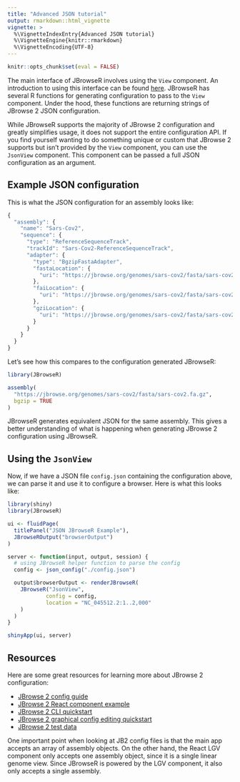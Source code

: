 ```yaml
---
title: "Advanced JSON tutorial"
output: rmarkdown::html_vignette
vignette: >
  %\VignetteIndexEntry{Advanced JSON tutorial}
  %\VignetteEngine{knitr::rmarkdown}
  %\VignetteEncoding{UTF-8}
---
```


```r
knitr::opts_chunk$set(eval = FALSE)
```

The main interface of JBrowseR involves using the `View` component.
An introduction to using this interface can be found [here](https://elliothershberg.github.io/JBrowseR/articles/custom-browser-tutorial.html).
JBrowseR has several R functions for generating configuration to pass to the `View` component.
Under the hood, these functions are returning strings of JBrowse 2 JSON configuration.

While JBrowseR supports the majority of JBrowse 2 configuration and greatly simplifies usage, it does not support the entire configuration API.
If you find yourself wanting to do something unique or custom that JBrowse 2 supports but isn't provided by the `View` component, you can use the `JsonView` component.
This component can be passed a full JSON configuration as an argument.

## Example JSON configuration

This is what the JSON configuration for an assembly looks like:

```js
{
  "assembly": {
    "name": "Sars-Cov2",
    "sequence": {
      "type": "ReferenceSequenceTrack",
      "trackId": "Sars-Cov2-ReferenceSequenceTrack",
      "adapter": {
        "type": "BgzipFastaAdapter",
        "fastaLocation": {
          "uri": "https://jbrowse.org/genomes/sars-cov2/fasta/sars-cov2.fa.gz"
        },
        "faiLocation": {
          "uri": "https://jbrowse.org/genomes/sars-cov2/fasta/sars-cov2.fa.gz.fai"
        },
        "gziLocation": {
          "uri": "https://jbrowse.org/genomes/sars-cov2/fasta/sars-cov2.fa.gz.gzi"
        }
      }
    }
  }
}
```

Let's see how this compares to the configuration generated JBrowseR:

```r
library(JBrowseR)

assembly(
  "https://jbrowse.org/genomes/sars-cov2/fasta/sars-cov2.fa.gz",
  bgzip = TRUE
)
```

JBrowseR generates equivalent JSON for the same assembly.
This gives a better understanding of what is happening when generating JBrowse 2 configuration using JBrowseR.

## Using the `JsonView`

Now, if we have a JSON file `config.json` containing the configuration above, we can parse it and use it to configure a browser.
Here is what this looks like:

```r
library(shiny)
library(JBrowseR)

ui <- fluidPage(
  titlePanel("JSON JBrowseR Example"),
  JBrowseROutput("browserOutput")
)

server <- function(input, output, session) {
  # using JBrowseR helper function to parse the config
  config <- json_config("./config.json")

  output$browserOutput <- renderJBrowseR(
    JBrowseR("JsonView",
            config = config,
            location = "NC_045512.2:1..2,000"
    )
  )
}

shinyApp(ui, server)
```

## Resources

Here are some great resources for learning more about JBrowse 2 configuration:

- [JBrowse 2 config guide](https://jbrowse.org/jb2/docs/config_guide)
- [JBrowse 2 React component example](https://github.com/GMOD/jbrowse-components/blob/master/products/jbrowse-react-linear-genome-view/docs/example.md)
- [JBrowse 2 CLI quickstart](https://jbrowse.org/jb2/docs/quickstart_cli)
- [JBrowse 2 graphical config editing quickstart](https://jbrowse.org/jb2/docs/quickstart_gui)
- [JBrowse 2 test data](https://github.com/GMOD/jbrowse-components/tree/master/test_data)

One important point when looking at JB2 config files is that the main app accepts an array of assembly objects.
On the other hand, the React LGV component only accepts one assembly object, since it is a single linear genome view.
Since JBrowseR is powered by the LGV component, it also only accepts a single assembly.
